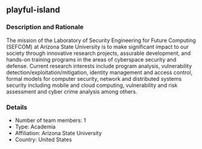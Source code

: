 ## playful-island

### Description and Rationale
The mission of the Laboratory of Security Engineering for Future Computing (SEFCOM) at Arizona State University is to make significant impact to our society through innovative research projects, assurable development, and hands-on training programs in the areas of cyberspace security and defense. Current research interests include program analysis, vulnerability detection/exploitation/mitigation, identity management and access control, formal models for computer security, network and distributed systems security including mobile and cloud computing, vulnerability and risk assessment and cyber crime analysis among others.

### Details

* Number of team members: 1
* Type: Academia
* Affiliation: Arizona State University
* Country: United States

